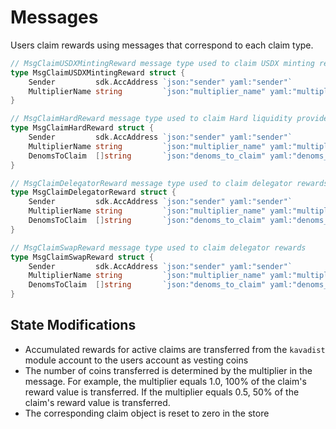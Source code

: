 
# Messages

Users claim rewards using messages that correspond to each claim type.

```go
// MsgClaimUSDXMintingReward message type used to claim USDX minting rewards
type MsgClaimUSDXMintingReward struct {
	Sender         sdk.AccAddress `json:"sender" yaml:"sender"`
	MultiplierName string         `json:"multiplier_name" yaml:"multiplier_name"`
}

// MsgClaimHardReward message type used to claim Hard liquidity provider rewards
type MsgClaimHardReward struct {
	Sender         sdk.AccAddress `json:"sender" yaml:"sender"`
	MultiplierName string         `json:"multiplier_name" yaml:"multiplier_name"`
	DenomsToClaim  []string       `json:"denoms_to_claim" yaml:"denoms_to_claim"`
}

// MsgClaimDelegatorReward message type used to claim delegator rewards
type MsgClaimDelegatorReward struct {
	Sender         sdk.AccAddress `json:"sender" yaml:"sender"`
	MultiplierName string         `json:"multiplier_name" yaml:"multiplier_name"`
	DenomsToClaim  []string       `json:"denoms_to_claim" yaml:"denoms_to_claim"`
}

// MsgClaimSwapReward message type used to claim delegator rewards
type MsgClaimSwapReward struct {
	Sender         sdk.AccAddress `json:"sender" yaml:"sender"`
	MultiplierName string         `json:"multiplier_name" yaml:"multiplier_name"`
	DenomsToClaim  []string       `json:"denoms_to_claim" yaml:"denoms_to_claim"`
}
```

## State Modifications

- Accumulated rewards for active claims are transferred from the `kavadist` module account to the users account as vesting coins
- The number of coins transferred is determined by the multiplier in the message. For example, the multiplier equals 1.0, 100% of the claim's reward value is transferred. If the multiplier equals 0.5, 50% of the claim's reward value is transferred.
- The corresponding claim object is reset to zero in the store


>
